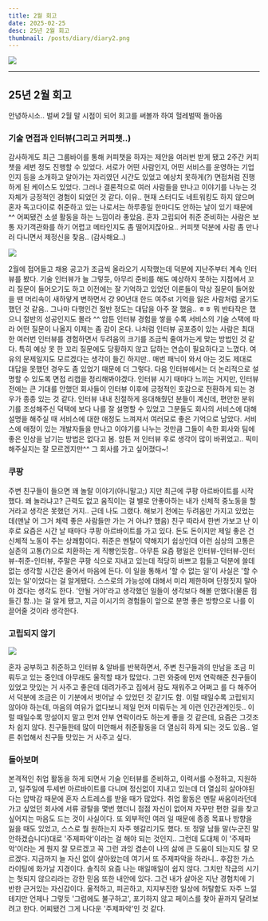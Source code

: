 ```yaml
---
title: 2월 회고
date: 2025-02-25
desc: 25년 2월 회고
thumbnail: /posts/diary/diary2.png
---
```


![](/posts/diary/diary2.png)

---

## 25년 2월 회고 

안녕하시소.. 벌써 2월 말 시점이 되어 회고를 써볼까 하여 헐레벌떡 돌아옴


### 기술 면접과 인터뷰(그리고 커피챗..)

감사하게도 최근 그룹바이를 통해 커피챗을 하자는 제안을 여러번 받게 됐고 2주간 커피챗을 세번 정도 진행할 수 있었다. 서로가 어떤 사람인지, 어떤 서비스를 운영하는 기업인지 등을 소개하고 알아가는 자리였던 시간도 있었고 예상치 못하게(?) 면접처럼 진행하게 된 케이스도 있었다. 그러나 결론적으로 여러 사람들을 만나고 이야기를 나누는 것 자체가 긍정적인 경험이 되었던 것 같다. 이유.. 현재 스터디도 네트워킹도 하지 않으며 혼자 독고다이로 취준하고 있는 나로서는 하루종일 한마디도 안하는 날이 있기 때문에 ^^ 어찌됐건 소셜 활동을 하는 느낌이라 좋았음. 혼자 고립되어 취준 준비하는 사람은 보통 자기객관화를 하기 어렵고 메타인지도 좀 떨어지잖아요.. 커피챗 덕분에 사람 좀 만나러 다니면서 제정신을 찾음.. (감사해요..)

![](/posts/diary/cat.png)

2월에 접어들고 채용 공고가 조금씩 올라오기 시작했는데 덕분에 지난주부터 계속 인터뷰를 봤다. 기술 인터뷰가 늘 그렇듯, 아무리 준비를 해도 예상하지 못하는 지점에서 꼬리 질문이 들어오기도 하고 이전에는 잘 기억하고 있었던 이론들이 막상 질문이 들어왔을 땐 머리속이 새하얗게 변하면서 걍 90년대 한드 여주st 기억을 잃은 사람처럼 굴기도 했던 것 같음.. 그나마 다행인건 절반 정도는 대답을 아주 잘 했음.. ㅎㅎ 뭐 반타작은 했으니 절반의 성공인지도 몰라 ^^ 암튼 인터뷰 경험을 쌓을 수록 서비스의 기술 스택에 따라 어떤 질문이 나올지 이제는 좀 감이 온다. 나처럼 인터뷰 공포증이 있는 사람은 최대한 여러번 인터뷰를 경험하면서 두려움의 크기를 조금씩 줄여가는게 맞는 방법인 것 같다. 특히 예상 못 한 꼬리 질문에도 당황하지 않고 답하는 연습이 필요하다고 느꼈다. 여유의 문제일지도 모르겠다는 생각이 들긴 하지만.. 매번 패닉이 와서 아는 것도 제대로 대답을 못했던 경우도 좀 있었기 때문에 더 그렇다. 다음 인터뷰에서는 더 논리적으로 설명할 수 있도록 면접 리캡을 정리해봐야겠다.
​
인터뷰 시기 때마다 느끼는 거지만, 인터뷰 전에는 큰 기대를 안했던 회사들이 인터뷰 이후에 긍정적인 호감으로 전환하게 되는 경우가 종종 있는 것 같다. 인터뷰 내내 친절하게 응대해줬던 분들이 계신데, 편안한 분위기를 조성해주신 덕택에 보다 나를 잘 설명할 수 있었고 그분들도 회사의 서비스에 대해 설명을 해주실 때 서비스에 대한 애정도 느껴져서 여러모로 좋은 기억으로 남았다. 서비스에 애정이 있는 개발자들을 만나고 이야기를 나누는 것만큼 그들이 속한 회사와 팀에 좋은 인상을 남기는 방법은 없다고 봄. 암튼 저 인터뷰 후로 생각이 많이 바뀌었고.. 픽미 해주실지는 잘 모르겠지만^^ 그 회사를 가고 싶어졌다~!


### 쿠팡

주변 친구들이 들으면 꽤 놀랄 이야기(아니말고;) 지만 최근에 쿠팡 아르바이트를 시작했다. 왜 놀라냐고? 근력도 없고 움직이는 걸 별로 안좋아하는 내가 신체적 중노동을 할거라고 생각은 못했던 거지.. 근데 나도 그랬다. 해보기 전에는 두려움만 가지고 있었는데(맨날 어 그거 체력 좋은 사람들만 가는 거 아냐? 했음) 친구 따라서 한번 가보고 난 이후로 요즘은 시간 날 때마다 쿠팡 아르바이트를 가고 있다. 돈도 돈이지만 제일 좋은 건 신체적 노동이 주는 상쾌함이다. 취준은 멘탈이 약해지기 쉽상인데 이런 심상의 고통은 실존의 고통(?)으로 치환하는 게 직빵인듯함.. 아무튼 요즘 평일은 인터뷰-인터뷰-인터뷰-취준-인터뷰, 주말은 쿠팡 식으로 지내고 있는데 적당히 바쁘고 힘들고 덕분에 쓸데없는 생각할 시간은 줄어서 마음에 든다. 이 일을 통해서 '할 수 없는 일'이 사실은 '할 수 있는 일'이었다는 걸 알게됐다. 스스로의 가능성에 대해서 미리 제한하며 단정짓지 말아야 겠다는 생각도 한다. '안될 거야'라고 생각했던 일들이 생각보다 해볼 만했다(물론 힘들긴 함..)는 걸 알게 됐고, 지금 이시기의 경험들이 앞으로 분명 좋은 방향으로 나를 이끌어줄 것이라 생각한다.


### 고립되지 않기

![](/posts/diary/alone.png)

혼자 공부하고 취준하고 인터뷰 & 알바를 반복하면서, 주변 친구들과의 만남을 조금 미뤄두고 있는 중인데 아무래도 울적할 때가 많았다. 그런 와중에 먼저 연락해준 친구들이 있었고 맛있는 거 사주고 좋은데 데려가주고 집에서  잠도 재워주고 어쩌고 를 다 해주어서 덕분에 조금은 이 기분에서 벗어날 수 있었던 것 같기도 함. 이럴 때일수록 고립되지 않아야 하는데, 마음의 여유가 없다보니 제일 먼저 미뤄두는 게 이런 인간관계인듯.. 이럴 때일수록 망설이지 말고 먼저 안부 연락이라도 하는게 좋을 것 같은데, 요즘은 그것조차 쉽지 않다. 친구들한테 많이 미안해서 취준활동을 더 열심히 하게 되는 것도 있음.. 얼른 취업해서 친구들 맛있는 거 사주고 싶다. 


### 돌아보며

본격적인 취업 활동을 하게 되면서 기술 인터뷰를 준비하고, 이력서를 수정하고, 지원하고, 일주일에 두세번 아르바이트를 다니며 정신없이 지내고 있는데 더 열심히 살아야된다는 압박감 때문에 혼자 스트레스를 받을 때가 많았다. 취업 활동은 멘탈 싸움이라던데 가고 싶었던 회사에 서류 광탈을 몇번 했더니 점점 자신이 없어져 자꾸만 편한 길을 찾고 싶어지는 마음도 드는 것이 사실이다. 또 외부적인 여러 일 때문에 종종 목표나 방향을 잃을 때도 있었고, 스스로 뭘 원하는지 자주 헷갈리기도 했다. 또 정말 남들 말(누군진 말 안하겠습니다)대로 '주제파악'이라는 걸 해야 되는 것인지.. 그런데 도대체 이 '주제파악'이라는 게 뭔지 잘 모르겠고 꼭 그런 과잉 겸손이 나의 삶에 큰 도움이 되는지도 잘 모르겠다. 지금까지 늘 자신 없이 살아왔는데 여기서 또 주제파악을 하라니.. 후잡한 가스라이팅에 화가날 지경이다. 솔직히 요즘 나는 매일매일이 쉽지 않다. 그치만 작금의 시기는 헛되지 않으리라는 강한 믿음 또한 내안에 있다. 그건 내가 살아온 지난 경험치에 기반한 근거있는 자신감이다. 울적하고, 피곤하고, 지지부진한 일상에 허탈함도 자주 느낄테지만 언제나 그렇듯 '그럼에도 불구하고', 포기하지 않고 페이스를 찾아 끝까지 달려보려고 한다. 어찌됐건 그게 나다운 '주제파악'인 것 같다.
